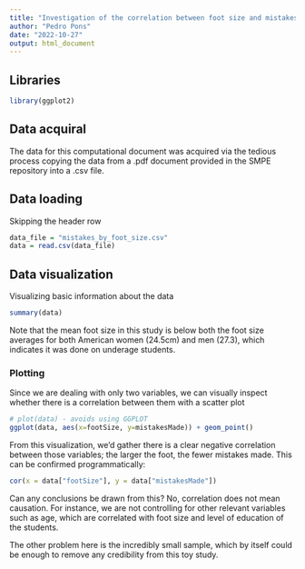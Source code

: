 ```yaml
---
title: "Investigation of the correlation between foot size and mistakes made by students"
author: "Pedro Pons"
date: "2022-10-27"
output: html_document
---
```

## Libraries
```r
library(ggplot2)
```


## Data acquiral

The data for this computational document was acquired via the tedious process copying the data from a .pdf document provided in the SMPE repository into a .csv file.

## Data loading
Skipping the header row
```r
data_file = "mistakes_by_foot_size.csv"	
data = read.csv(data_file)
```


## Data visualization

Visualizing basic information about the data
```r
summary(data)
```
Note that the mean foot size in this study is below both the foot size averages for both American women (24.5cm) and men (27.3), which indicates it was done on underage students.

### Plotting

Since we are dealing with only two variables, we can visually inspect whether there is a correlation between them with a scatter plot

```r
# plot(data) - avoids using GGPLOT
ggplot(data, aes(x=footSize, y=mistakesMade)) + geom_point()
```
From this visualization, we'd gather there is a clear negative correlation between those variables; the larger the foot, the fewer mistakes made. This can be confirmed programmatically:

```r
cor(x = data["footSize"], y = data["mistakesMade"])
```

Can any conclusions be drawn from this? No, correlation does not mean causation. For instance, we are not controlling for other relevant variables such as age, which are correlated with foot size and level of education of the students.

The other problem here is the incredibly small sample, which by itself could be enough to remove any credibility from this toy study.

